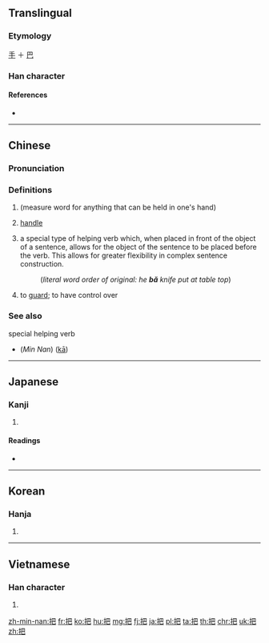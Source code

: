 ==Translingual==

===Etymology===
[[手]] ＋ [[巴]]

===Han character===
{{Han char|rn=64|rad=手|as=04|sn=7|four=5701<sub>7</sub>|canj=手日山 (QAU)|ids=⿰[[扌]][[巴]]}}

====References====
* {{Han ref|kx=0420.210|dkj=11874|dj=0768.010|hdz=31845.040|uh=628A|ud=25226|bh=A7E2|bd=42978}}

----

==Chinese==
{{zh-forms}}

===Pronunciation===
{{zh-pron
|m=bǎ
|ma=y
|c=baa2
|h=pfs=pá
|mn=pé/pá
|w=2po,2pa
|mc=y
|oc=y
|cat=n,cl,v
}}

===Definitions===
{{zh-hanzi}}

# (measure word for anything that can be held in one's hand)
#: {{zh-usex|三 把 刀|three knives|link=y}}
# [[handle]]
# {{cx|Beginning Mandarin|lang=zh}} a special type of helping verb which, when placed in front of the object of a sentence, allows for the object of the sentence to be placed before the verb.  This allows for greater flexibility in complex sentence construction.
#: {{zh-usex|他 把 刀 放 在 桌子{zi} 上。|He put the knife on the table.|link=y}}
#: (''literal word order of original:'' ''he '''bǎ''' knife put at table top'')
# to [[guard]]; to have control over
#: {{zh-l|把守|bǎshǒu|to guard; to defend}}
#: {{zh-l|把握|bǎwò|to grasp; to control; to master}}

===See also===
; special helping verb
* (''Min Nan'') {{zh-l|共}} ([[kā]])

{{zh-cat|Beginning|Intermediate}}

----

==Japanese==

===Kanji===
{{ja-kanji|grade=c}}

# {{defn|lang=ja|sort=手04}} <!-- line may be deleted if/when POS headers are added -->

====Readings====
* {{ja-readings|goon=[[へ]] (he)|kanon=[[は]] (ha)|kun=[[つか]] (tsuka)}}

----

==Korean==

===Hanja===
{{ko-hanja|hangeul=파|eumhun=|mr=p'a|y=pha}}

# {{defn|lang=ko|sort=手04}}

----

==Vietnamese==

===Han character===
{{vi-hantu|[[bã]], [[bả]], [[bạ]], [[bỡ]], [[bữa]], [[vả]], [[vã]], [[vỗ]], [[bá]], [[bẻ]], [[bửa]], [[lả]], [[sấp]], [[trả]]}}

# {{defn|lang=vi|sort=手04}}

[[zh-min-nan:把]]
[[fr:把]]
[[ko:把]]
[[hu:把]]
[[mg:把]]
[[fj:把]]
[[ja:把]]
[[pl:把]]
[[ta:把]]
[[th:把]]
[[chr:把]]
[[uk:把]]
[[zh:把]]